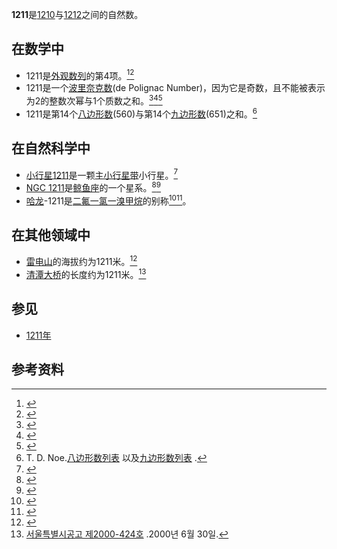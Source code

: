 {{noteta
|G1=Chemistry
|G2=Math
}}
{{整数
| other list = {{Numbers digits|digit=10}}{{Numbers digits|digit=100}}
| 质因数分解 = 7×173
| 罗马数字 = MCCXI}}

'''1211'''是[[1210|1210]]与[[1212|1212]]之间的自然数。

== 在数学中 ==
{{數字性質|use math=yes
|半質數={{{default}}}<ref>{{Cite web|title=半质数列表|url=https://oeis.org/A001358/b001358.txt|author=T. D. Noe|accessdate=2016-04-03|archive-date=2016-04-06|archive-url=https://web.archive.org/web/20160406171447/https://oeis.org/A001358/b001358.txt|dead-url=no}}</ref>
}}
* 1211是[[外观数列|外观数列]]的第4项。<ref>{{Cite journal|title=The Weird and Wonderful Chemistry of Audioactive Decay|journal=Open Problems in Communication and Computation|year=1986年|author=[[J._H._Conway|J. H. Conway]]|ISBN=0387966218|url=http://link.springer.com/chapter/10.1007/978-1-4612-4808-8_53|access-date=2016-04-03|archive-date=2016-04-15|archive-url=https://web.archive.org/web/20160415000726/http://link.springer.com/chapter/10.1007/978-1-4612-4808-8_53|dead-url=no}}{{en}}</ref><ref>{{cite news |title=Look-and-Say Biochemistry: Exponential RNA and Multistranded DNA |first=Oscar |last=Martin |journal=American mathematical monthly |year=2006年 |volume=113 |issue=4 |publisher=Mathematical association of America |issn=0002-9890 |url=http://www.uam.es/personal_pdi/ciencias/omartin/Biochem.PDF |archiveurl=https://web.archive.org/web/20061224154744/http://www.uam.es/personal_pdi/ciencias/omartin/Biochem.PDF |archivedate=2006-12-24 |deadurl=yes |accessdate=2016-04-03 }}{{en}}</ref>
* 1211是一个[[波里奈克数|波里奈克数]](de Polignac Number)，因为它是奇数，且不能被表示为2的整数次幂与1个质数之和。<ref>{{Cite journal|title=A Theorem Concerning Prime Numbers|journal=Mathematics Magazine|author=Roger Crocker|url=http://www.jstor.org/stable/2688349|date=1961年|doi=10.2307/2688349|access-date=2016-04-03|archive-date=2016-04-15|archive-url=https://web.archive.org/web/20160415093900/http://www.jstor.org/stable/2688349|dead-url=no}}{{en}}</ref><ref>{{Citeweb|url=http://web.archive.org/web/20130509125813/http://alpha01.dm.unito.it/personalpages/cerruti/ac/notes.pdf|title=Analytic and Combinatorial Number Theory Course Notes|author=P. Pollack|access-date=2016-04-03|archive-date=2013-05-09|archive-url=https://web.archive.org/web/20130509125813/http://alpha01.dm.unito.it/personalpages/cerruti/ac/notes.pdf}}{{en}}</ref>{{Rp|193}}<ref>{{Cite web|url=https://oeis.org/A006285/b006285.txt|title=波里奈克数列表|author=T. D. Noe|accessdate=2016-04-03|archive-date=2016-04-14|archive-url=https://web.archive.org/web/20160414182934/https://oeis.org/A006285/b006285.txt|dead-url=no}}</ref>
* 1211是第14个[[八边形数|八边形数]](560)与第14个[[九边形数|九边形数]](651)之和。<ref>T. D. Noe.[https://oeis.org/A000567/b000567.txt 八边形数列表] {{Wayback|url=https://oeis.org/A000567/b000567.txt |date=20160325075641 }}以及[https://oeis.org/A001106/b001106.txt 九边形数列表] {{Wayback|url=https://oeis.org/A001106/b001106.txt |date=20160315150229 }}.</ref>

== 在自然科学中 ==
* [[小行星1211|小行星1211]]是一颗[[主小行星带|主小行星带]]小行星。<ref>{{Cite web|title=IAU Minor Planet Center|url=http://www.minorplanetcenter.net/db_search/show_object?utf8=%E2%9C%93&object_id=1201|accessdate=2016-04-03|archive-date=2016-10-04|archive-url=https://web.archive.org/web/20161004164519/http://www.minorplanetcenter.net/db_search/show_object?utf8=%E2%9C%93&object_id=1201|dead-url=no}}{{en}}</ref>
* [[NGC_1211|NGC 1211]]是[[鲸鱼座|鲸鱼座]]的一个星系。<ref>{{Cite web|title=NGC 1211 - SIMBAD|url=http://simbad.u-strasbg.fr/simbad/sim-id?Ident=NGC+1211&jsessionid=3B03B299A1B04C3D9226F86044D3F80F|accessdate=2016-04-03|archive-date=2016-04-23|archive-url=https://web.archive.org/web/20160423112501/http://simbad.u-strasbg.fr/simbad/sim-id?Ident=NGC+1211&jsessionid=3B03B299A1B04C3D9226F86044D3F80F|dead-url=no}}{{en}}</ref><ref>{{Cite web|title=INDEX for NGC 1211 - NED|url=http://ned.ipac.caltech.edu/cgi-bin/objsearch?search_type=Obj_id&objid=8635&objname=1&img_stamp=YES&hconst=73.0&omegam=0.27&omegav=0.73&corr_z=1|3=|accessdate=2016-04-03|archive-date=2017-05-10|archive-url=https://web.archive.org/web/20170510085417/http://ned.ipac.caltech.edu/cgi-bin/objsearch?search_type=Obj_id&objid=8635&objname=1&img_stamp=YES&hconst=73.0&omegam=0.27&omegav=0.73&corr_z=1|dead-url=no}}{{en}}</ref>
* [[哈龙|哈龙]]-1211是[[二氟一氯一溴甲烷|二氟一氯一溴甲烷]]的别称<ref>{{Cite web|title=哈龙-1211 - 化工字典|url=http://www.chemdict.com/datcdc34rb/|accessdate=2016-04-03|archive-date=2016-04-16|archive-url=https://web.archive.org/web/20160416153727/http://www.chemdict.com/datcdc34rb/|dead-url=no}}{{zh-cn}}</ref><ref>{{Cite book|title=Oxford Dictionary of Chemistry|editor=John Daintith|ISBN=0199204632|year=2008年|publisher=[[牛津大学出版社|牛津大学出版社]]}}{{en}}</ref>{{Rp|263}}。

== 在其他领域中 ==
* [[雷电山|雷电山]]的海拔约为1211米。<ref>{{Cite web |url = http://portal.cyberjapan.jp/site/mapuse4/?meshcode=64402355&z=16#meshcode=64402355&z=16&zoom=15&lat=42.90369&lon=140.46947&layers=BTTT |title = 地図閲覧サービス 2万5千分1地形図名： 雷電山 |author = 国土地理院 |date = 2014-04-01 |language = ja |accessdate = 2014-04-07 |archive-url = https://web.archive.org/web/20160304225153/http://portal.cyberjapan.jp/site/mapuse4/?meshcode=64402355&z=16#meshcode=64402355&z=16&zoom=15&lat=42.90369&lon=140.46947&layers=BTTT |archive-date = 2016-03-04 |dead-url = yes }}</ref>
* [[清潭大桥|清潭大桥]]的长度约为1211米。<ref>[http://www2.seoul.go.kr/snews/data/CN_MST/%C1%A62270%C8%A3.pdf 서울특별시공고 제2000-424호] {{Wayback|url=http://www2.seoul.go.kr/snews/data/CN_MST/%C1%A62270%C8%A3.pdf |date=20200508045721 }}.2000년 6월 30일.{{ko}}</ref>

== 参见 ==
* [[1211年|1211年]]

== 参考资料 ==
{{reflist}}